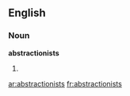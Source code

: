 ==English==

===Noun===
'''abstractionists'''

# {{plural of|[[abstractionist]]}}

[[ar:abstractionists]]
[[fr:abstractionists]]